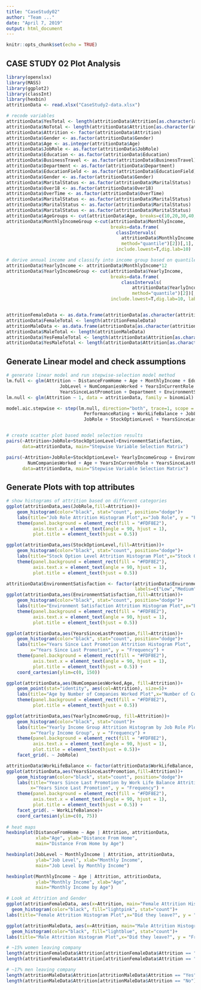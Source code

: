 ```yaml
---
title: "CaseStudy02"
author: "Team ..."
date: "April 7, 2019"
output: html_document
---
```


```r
knitr::opts_chunk$set(echo = TRUE)
```

## CASE STUDY 02 Plot Analysis
```r
library(openxlsx)
library(MASS)
library(ggplot2)
library(classInt)
library(hexbin)
attritionData <- read.xlsx("CaseStudy2-data.xlsx")

# recode variables
attritionData$YesTotal <- length(attritionData$Attrition[as.character(attritionData$Attrition) == "Yes"]) # 237
attritionData$NoTotal <- length(attritionData$Attrition[as.character(attritionData$Attrition) == "No"]) # 1233
attritionData$Attrition <- factor(attritionData$Attrition)
attritionData$Gender <- as.factor(attritionData$Gender)
attritionData$Age <- as.integer(attritionData$Age)
attritionData$JobRole <- as.factor(attritionData$JobRole)
attritionData$Education <- as.factor(attritionData$Education)
attritionData$BusinessTravel <- as.factor(attritionData$BusinessTravel)
attritionData$Department <- as.factor(attritionData$Department)
attritionData$EducationField <- as.factor(attritionData$EducationField)
attritionData$Gender <- as.factor(attritionData$Gender)
attritionData$MaritalStatus <- as.factor(attritionData$MaritalStatus)
attritionData$Over18 <- as.factor(attritionData$Over18)
attritionData$OverTime <- as.factor(attritionData$OverTime)
attritionData$MaritalStatus <- as.factor(attritionData$MaritalStatus)
attritionData$MaritalStatus <- as.factor(attritionData$MaritalStatus)
attritionData$MaritalStatus <- as.factor(attritionData$MaritalStatus)
attritionData$AgeGroups <- cut(attritionData$Age, breaks=c(10,20,30,40,50,60))
attritionData$MonthlyIncomeGroup <-cut(attritionData$MonthlyIncome, 
                                       breaks=data.frame(
                                         classIntervals(
                                           attritionData$MonthlyIncome, n=5,
                                           method="quantile")[2])[,1],
                                         include.lowest=T,dig.lab=10)

# derive annual income and classify into income group based on quantiles 367/368 group
attritionData$YearlyIncome <- attritionData$MonthlyIncome*12
attritionData$YearlyIncomeGroup <- cut(attritionData$YearlyIncome, 
                                       breaks=data.frame(
                                           classIntervals(
                                               attritionData$YearlyIncome, n=4,
                                               method="quantile")[2])[,1],
                                       include.lowest=T,dig.lab=10, labels = c('lower','lower-middle','upper-middle','upper'))


attritionFemaleData <- as.data.frame(attritionData[as.character(attritionData$Gender) == "Female",])
attritionData$FemaleTotal <- length(attritionFemaleData)
attritionMaleData <- as.data.frame(attritionData[as.character(attritionData$Gender) == "Male",])
attritionData$MaleTotal <- length(attritionMaleData)
attritionData$YesFemaleTotal <- length(attritionData$Attrition[as.character(attritionData$Attrition) == "Yes" & as.character(attritionData$Gender) == "Female"]) 
attritionData$YesMaleTotal <- length(attritionData$Attrition[as.character(attritionData$Attrition) == "Yes" & as.character(attritionData$Gender) == "Male"])
```
## Generate Linear model and check assumptions
```r
# generate linear model and run stepwise-selection model method
lm.full <- glm(Attrition ~ DistanceFromHome + Age + MonthlyIncome + Education + HourlyRate + HourlyRate + MonthlyIncome + PerformanceRating + WorkLifeBalance + 
                    JobLevel + NumCompaniesWorked + YearsInCurrentRole + YearsInCurrentRole + YearlyIncomeGroup + DailyRate + JobRole + StockOptionLevel + 
                    YearsSinceLastPromotion + Department + EnvironmentSatisfaction, data = attritionData, family = binomial)
lm.null <- glm(Attrition ~ 1, data = attritionData, family = binomial)

model.aic.stepwise <- step(lm.null, direction="both", trace=1, scope = ~ DistanceFromHome + Age + MonthlyIncome + Education + HourlyRate + HourlyRate + MonthlyIncome +
                             PerformanceRating + WorkLifeBalance + JobLevel + NumCompaniesWorked + YearsInCurrentRole + YearsInCurrentRole + YearlyIncomeGroup + DailyRate +
                             JobRole + StockOptionLevel + YearsSinceLastPromotion + Department + EnvironmentSatisfaction, data = attritionData, family = binomial)


# create scatter plot based model selection results
pairs(~Attrition+JobRole+StockOptionLevel+EnvironmentSatisfaction,
      data=attritionData, main="Stepwise Variable Selection Matrix")

pairs(~Attrition+JobRole+StockOptionLevel+ YearlyIncomeGroup + EnvironmentSatisfaction + DistanceFromHome + 
        NumCompaniesWorked + Age + YearsInCurrentRole + YearsSinceLastPromotion + WorkLifeBalance + DailyRate,
      data=attritionData, main="Stepwise Variable Selection Matrix")
```
## Generate Plots with top attributes
```r
# show histograms of attrition based on different categories
ggplot(attritionData,aes(JobRole,fill=Attrition))+
    geom_histogram(color="black", stat="count", position="dodge")+
    labs(title="Job Role Attrition Histogram Plot",x="Job Role", y = "Frequency") +
    theme(panel.background = element_rect(fill = "#FDF8E2"),
          axis.text.x = element_text(angle = 90, hjust = 1),
          plot.title = element_text(hjust = 0.5))

ggplot(attritionData,aes(StockOptionLevel,fill=Attrition))+
    geom_histogram(color="black", stat="count", position="dodge")+
    labs(title="Stock Option Level Attrition Histogram Plot",x="Stock Option Level", y = "Frequency") +
    theme(panel.background = element_rect(fill = "#FDF8E2"),
          axis.text.x = element_text(angle = 90, hjust = 1),
          plot.title = element_text(hjust = 0.5))

attritionData$EnvironmentSatisfaction <- factor(attritionData$EnvironmentSatisfaction,                                    
                                                labels=c("Low","Medium","High","Very High"))
ggplot(attritionData,aes(EnvironmentSatisfaction,fill=Attrition))+
    geom_histogram(color="black", stat="count", position="dodge")+
    labs(title="Environment Satisfaction Attrition Histogram Plot",x="Environment Satisfaction", y = "Frequency") +
    theme(panel.background = element_rect(fill = "#FDF8E2"),
          axis.text.x = element_text(angle = 90, hjust = 1),
          plot.title = element_text(hjust = 0.5))

ggplot(attritionData,aes(YearsSinceLastPromotion,fill=Attrition))+
    geom_histogram(color="black", stat="count", position="dodge")+
    labs(title="Years Since Last Promotion Attrition Histogram Plot",
         x="Years Since Last Promotion", y = "Frequency") +
    theme(panel.background = element_rect(fill = "#FDF8E2"),
          axis.text.x = element_text(angle = 90, hjust = 1),
          plot.title = element_text(hjust = 0.5)) +
    coord_cartesian(ylim=c(0, 150))

ggplot(attritionData,aes(NumCompaniesWorked,Age, fill=Attrition))+
    geom_point(stat="identity", aes(col=Attrition), size=5)+
    labs(title="Age by Number of Companies Worked Plot",x="Number of Companies Worked", y = "Age")+
    theme(panel.background = element_rect(fill = "#FDF8E2"),
          plot.title = element_text(hjust = 0.5))

ggplot(attritionData,aes(YearlyIncomeGroup, fill=Attrition))+
    geom_histogram(color="black", stat="count")+
    labs(title="Yearly Income Group Attrition Histogram by Job Role Plot",
         x="Yearly Income Group", y = "Frequency") +
    theme(panel.background = element_rect(fill = "#FDF8E2"),
          axis.text.x = element_text(angle = 90, hjust = 1),
          plot.title = element_text(hjust = 0.5))+
    facet_grid(. ~ JobRole)

attritionData$WorkLifeBalance <- factor(attritionData$WorkLifeBalance, labels=c("Bad","Good","Better","Best"))
ggplot(attritionData,aes(YearsSinceLastPromotion,fill=Attrition))+
    geom_histogram(color="black", stat="count", position="dodge")+
    labs(title="Years Since Last Promotion by Work Life Balance Attrition Histogram Plot",
         x="Years Since Last Promotion", y = "Frequency") +
    theme(panel.background = element_rect(fill = "#FDF8E2"),
          axis.text.x = element_text(angle = 90, hjust = 1),
          plot.title = element_text(hjust = 0.5)) + 
    facet_grid(. ~ WorkLifeBalance)+
    coord_cartesian(ylim=c(0, 75))
    
# heat maps
hexbinplot(DistanceFromHome ~ Age | Attrition, attritionData,
           xlab="Age", ylab="Distance From Home", 
           main="Distance From Home by Age")

hexbinplot(JobLevel ~ MonthlyIncome | Attrition, attritionData,
           ylab="Job Level", xlab="Monthly Income",
           main="Job Level by Monthly Income")

hexbinplot(MonthlyIncome ~ Age | Attrition, attritionData,
           ylab="Monthly Income", xlab="Age",
           main="Monthly Income by Age")

# Look at Attrition and Gender
ggplot(attritionFemaleData, aes(x=Attrition, main="Female Attrition Histogram")) + 
  geom_histogram(color="black", fill="lightpink", stat="count")+
labs(title="Female Attrition Histogram Plot",x="Did they leave?", y = "Frequency")

ggplot(attritionMaleData, aes(x=Attrition, main="Male Attrition Histogram")) + 
  geom_histogram(color="black", fill="lightblue", stat="count")+
labs(title="Male Attrition Histogram Plot",x="Did they leave?", y = "Frequency")

# ~15% women leaving company
length(attritionFemaleData$Attrition[attritionFemaleData$Attrition == "Yes"]) / length(attritionFemaleData$Attrition)
length(attritionFemaleData$Attrition[attritionFemaleData$Attrition == "No"]) / length(attritionFemaleData$Attrition)

# ~17% men leaving company
length(attritionMaleData$Attrition[attritionMaleData$Attrition == "Yes"]) / length(attritionMaleData$Attrition)
length(attritionMaleData$Attrition[attritionMaleData$Attrition == "No"]) / length(attritionMaleData$Attrition)
```
